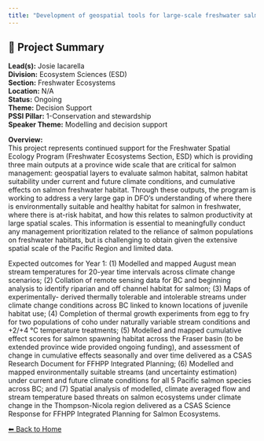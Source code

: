 ```yaml
---
title: "Development of geospatial tools for large-scale freshwater salmon habitat assessment by the Freshwater Spatial Ecology Program"
---
```


## 🧬 Project Summary

**Lead(s):** Josie Iacarella  
**Division:** Ecosystem Sciences (ESD)  
**Section:** Freshwater Ecosystems  
**Location:** N/A  
**Status:** Ongoing  
**Theme:** Decision Support  
**PSSI Pillar:** 1-Conservation and stewardship  
**Speaker Theme:** Modelling and decision support  

**Overview:**  
This project represents continued support for the Freshwater Spatial Ecology
Program (Freshwater Ecosystems Section, ESD) which is providing three main
outputs at a province wide scale that are critical for salmon management:
geospatial layers to evaluate salmon habitat, salmon habitat suitability under
current and future climate conditions, and cumulative effects on salmon
freshwater habitat. Through these outputs, the program is working to address a
very large gap in DFO’s understanding of where there is environmentally
suitable and healthy habitat for salmon in freshwater, where there is at-risk
habitat, and how this relates to salmon productivity at large spatial scales.
This information is essential to meaningfully conduct any management
prioritization related to the reliance of salmon populations on freshwater
habitats, but is challenging to obtain given the extensive spatial scale of
the Pacific Region and limited data.

Expected outcomes for Year 1: (1) Modelled and mapped August mean stream
temperatures for 20-year time intervals across climate change scenarios; (2)
Collation of remote sensing data for BC and beginning analysis to identify
riparian and off channel habitat for salmon; (3) Maps of experimentally-
derived thermally tolerable and intolerable streams under climate change
conditions across BC linked to known locations of juvenile habitat use; (4)
Completion of thermal growth experiments from egg to fry for two populations
of coho under naturally variable stream conditions and +2/+4 °C temperature
treatments; (5) Modelled and mapped cumulative effect scores for salmon
spawning habitat across the Fraser basin (to be extended province wide
provided ongoing funding), and assessment of change in cumulative effects
seasonally and over time delivered as a CSAS Research Document for FFHPP
Integrated Planning; (6) Modelled and mapped environmentally suitable streams
(and uncertainty estimation) under current and future climate conditions for
all 5 Pacific salmon species across BC; and (7) Spatial analysis of modelled,
climate averaged flow and stream temperature based threats on salmon
ecosystems under climate change in the Thompson-Nicola region delivered as a
CSAS Science Response for FFHPP Integrated Planning for Salmon Ecosystems.



[⬅ Back to Home](../index.qmd)
